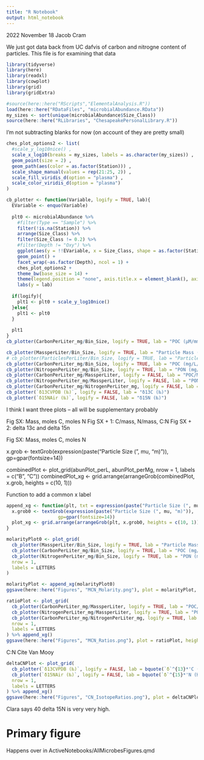 ```yaml
---
title: "R Notebook"
output: html_notebook
---
```


2022 November 18
Jacob Cram

We just got data back from UC dafvis of carbon and nitrogne content of particles.
This file is for examining that data

```r
library(tidyverse)
library(here)
library(readxl)
library(cowplot)
library(grid)
library(gridExtra)

#source(here::here("RScripts","ElementalAnalysis.R"))
load(here::here("RDataFiles", "microbialAbundance.RData"))
my_sizes <- sort(unique(microbialAbundance$Size_Class))
source(here::here("RLibraries", "ChesapeakePersonalLibrary.R"))

```



I'm not subtracting blanks for now (on account of they are pretty small)
```r
ches_plot_options2 <- list(
  #scale_y_log10nice() ,
  scale_x_log10(breaks = my_sizes, labels = as.character(my_sizes)) ,
  geom_point(size = 2) ,
  geom_path(aes(color = as.factor(Station))) ,
  scale_shape_manual(values = rep(21:25, 2)) ,
  scale_fill_viridis_d(option = "plasma") ,
  scale_color_viridis_d(option = "plasma")
)

cb_plotter <- function(Variable, logify = TRUE, lab){
  EVariable <- enquo(Variable)
  
  plt0 <- microbialAbundance %>%
    #filter(Type == "Sample") %>%
    filter(!is.na(Station)) %>%
    arrange(Size_Class) %>%
    filter(Size_Class != 0.2) %>%
    #filter(Depth != "Oxy") %>%
    ggplot(aes(y = !!EVariable, x = Size_Class, shape = as.factor(Station), fill = as.factor(Station))) +
    geom_point() +
    facet_wrap(~as.factor(Depth), ncol = 1) +
    ches_plot_options2 +
    theme_bw(base_size = 14) +
    theme(legend.position = "none", axis.title.x = element_blank(), axis.text.x = element_text(angle = 90)) +
    labs(y = lab)
  
  if(logify){
    plt1 <- plt0 + scale_y_log10nice()
  }else{
    plt1 <- plt0
  }
  
  plt1
}
cb_plotter(CarbonPerLiter_mg/Bin_Size, logify = TRUE, lab = "POC (μM/mm)")
```
```r
cb_plotter(MassperLiter/Bin_Size, logify = TRUE, lab = "Particle Mass (mg/L/mm)")
# cb_plotter(ParticlesPerLiter/Bin_Size, logify = TRUE, lab = "Particle Abundance (#/L/mm)") -- This has been linearalized at some point. Not buying it.
cb_plotter(CarbonPerLiter_mg/Bin_Size, logify = TRUE, lab = "POC (mg/L/mm)")
cb_plotter(NitrogenPerLiter_mg/Bin_Size, logify = TRUE, lab = "PON (mg/L/mm)")
cb_plotter(CarbonPerLiter_mg/MassperLiter, logify = FALSE, lab = "POC/Mass") + scale_y_log10()
cb_plotter(NitrogenPerLiter_mg/MassperLiter, logify = FALSE, lab = "PON/Mass") + scale_y_log10()
cb_plotter(CarbonPerLiter_mg/NitrogenPerLiter_mg, logify = FALSE, lab = "POC/PON") + geom_hline(yintercept = 106/16)  + scale_y_log10()
cb_plotter(`δ13CVPDB (‰)`, logify = FALSE, lab = "δ13C (‰)")
cb_plotter(`δ15NAir (‰)`, logify = FALSE, lab = "δ15N (‰)")
```

I think I want three plots -- all will be supplementary probably

Fig SX: Mass, moles C, moles N
Fig SX + 1: C/mass, N/mass, C:N
Fig SX + 2: delta 13c and delta 15n

Fig SX: Mass, moles C, moles N

x.grob <- textGrob(expression(paste("Particle Size (", mu, "m)")), 
                   gp=gpar(fontsize=14))

combinedPlot <- plot_grid(abunPlot_perL, abunPlot_perMg, nrow = 1, labels = c("B", "C"))
combinedPlot_xg <- grid.arrange(arrangeGrob(combinedPlot, x.grob, heights = c(10, 1)))

Function to add a common x label

```r
append_xg <- function(plt, txt = expression(paste("Particle Size (", mu, "m)"))){
  x.grob0 <- textGrob(expression(paste("Particle Size (", mu, "m)")), 
                   gp=gpar(fontsize=14))
  plot_xg <- grid.arrange(arrangeGrob(plt, x.grob0, heights = c(10, 1)))
}

```



```r
molarityPlot0 <- plot_grid(
  cb_plotter(MassperLiter/Bin_Size, logify = TRUE, lab = "Particle Mass (mg/L/mm)"),
  cb_plotter(CarbonPerLiter_mg/Bin_Size, logify = TRUE, lab = "POC (mg/L/mm)"),
  cb_plotter(NitrogenPerLiter_mg/Bin_Size, logify = TRUE, lab = "PON (mg/L/mm)"),
  nrow = 1,
  labels = LETTERS
)

molarityPlot <- append_xg(molarityPlot0)
ggsave(here::here("Figures", "MCN_Molarity.png"), plot = molarityPlot, height = 4, width = 6)
```

```r
ratioPlot <- plot_grid(
  cb_plotter(CarbonPerLiter_mg/MassperLiter, logify = TRUE, lab = "POC/Mass") + scale_y_log10(),
  cb_plotter(NitrogenPerLiter_mg/MassperLiter, logify = TRUE, lab = "PON/Mass") + scale_y_log10(),
  cb_plotter(CarbonPerLiter_mg/NitrogenPerLiter_mg, logify = TRUE, lab = "POC/PON") + scale_y_log10() + geom_hline(yintercept = 106/16),
  nrow = 1,
  labels = LETTERS
) %>% append_xg()
ggsave(here::here("Figures", "MCN_Ratios.png"), plot = ratioPlot, height = 4, width = 6)
```
C:N Cite Van Mooy

```r
deltaCNPlot <- plot_grid(
  cb_plotter(`δ13CVPDB (‰)`, logify = FALSE, lab = bquote(`δ`^{13}*'C (‰)')),
  cb_plotter(`δ15NAir (‰)`, logify = FALSE, lab = bquote(`δ`^{15}*'N (‰)')),
  nrow = 1,
  labels = LETTERS
) %>% append_xg()
ggsave(here::here("Figures", "CN_IsotopeRatios.png"), plot = deltaCNPlot, height = 4, width = 4)
```
Clara says 40 delta 15N is very very high.


# Primary figure
Happens over in ActiveNotebooks/AllMicrobesFigures.qmd